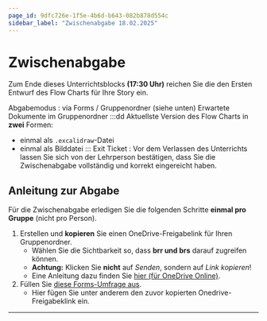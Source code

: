 ```yaml
---
page_id: 9dfc726e-1f5e-4b6d-b643-082b878d554c
sidebar_label: "Zwischenabgabe 18.02.2025"
---
```


# Zwischenabgabe
Zum Ende dieses Unterrichtsblocks **(17:30 Uhr)** reichen Sie die den Ersten Entwurf des Flow Charts für Ihre Story ein.

Abgabemodus
: via Forms / Gruppenordner (siehe unten)
Erwartete Dokumente im Gruppenordner
:::dd
Aktuellste Version des Flow Charts in **zwei** Formen:
- einmal als `.excalidraw`-Datei
- einmal als Bilddatei
:::
Exit Ticket
: Vor dem Verlassen des Unterrichts lassen Sie sich von der Lehrperson bestätigen, dass Sie die Zwischenabgabe vollständig und korrekt eingereicht haben.

## Anleitung zur Abgabe
Für die Zwischenabgabe erledigen Sie die folgenden Schritte **einmal pro Gruppe** (nicht pro Person).

1. Erstellen und **kopieren** Sie einen OneDrive-Freigabelink für Ihren Gruppenordner.
   - Wählen Sie die Sichtbarkeit so, dass **brr und brs** darauf zugreifen können.
   - **Achtung:** Klicken Sie **nicht** auf _Senden_, sondern auf _Link kopieren_!
   - Eine Anleitung dazu finden Sie [hier (für OneDrive Online)](https://support.microsoft.com/de-de/office/freigeben-von-onedrive-dateien-und-ordnern-9fcc2f7d-de0c-4cec-93b0-a82024800c07).
2. Füllen Sie [diese Forms-Umfrage aus](https://forms.office.com/Pages/ResponsePage.aspx?id=Y4MGSWGDB0aVSWK2tVeUqneR4FxJ7SlIvbWmmL8iOgxUMTVEMDlQVTBBTjFHSUpYT004SjlKOTdFRC4u). 
   - Hier fügen Sie unter anderem den zuvor kopierten Onedrive-Freigabeklink ein.

---